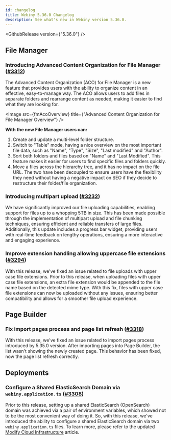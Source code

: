 ```yaml
---
id: changelog
title: Webiny 5.36.0 Changelog
description: See what's new in Webiny version 5.36.0.
---
```



<GithubRelease version={"5.36.0"} />

## File Manager

### Introducing Advanced Content Organization for File Manager ([#3312](https://github.com/webiny/webiny-js/pull/3312))

The Advanced Content Organization (ACO) for File Manager is a new feature that provides users with the ability to organize content in an effective, easy-to-manage way. The ACO allows users to add files in separate folders and rearrange content as needed, making it easier to find what they are looking for.

<Image src={fmAcoOverview} title={"Advanced Content Organization for File Manager Overview"} />

**With the new File Manager users can:**

1. Create and update a multi-level folder structure.
2. Switch to "Table" mode, having a nice overview on the most important file data, such as "Name", "Type", "Size", "Last modified" and "Author". 
3. Sort both folders and files based on "Name" and "Last Modified". This feature makes it easier for users to find specific files and folders quickly.
4. Move a files across the hierarchy tree, and it has no impact on the file URL. The two have been decoupled to ensure users have the flexibility they need without having a negative impact on SEO if they decide to restructure their folder/file organization.

### Introducing multipart upload ([#3232](https://github.com/webiny/webiny-js/pull/3232))

We have significantly improved our file uploading capabilities, enabling support for files up to a whopping 5TB in size. This has been made possible through the implementation of multipart upload and file chunking techniques, ensuring efficient and reliable transfers of large files.
Additionally, this update includes a progress bar widget, providing users with real-time feedback on lengthy operations, ensuring a more interactive and engaging experience.

### Improve extension handling allowing uppercase file extensions ([#3294](https://github.com/webiny/webiny-js/pull/3294))

With this release, we've fixed an issue related to file uploads with upper case file extensions. Prior to this release, when uploading files with upper case file extensions, an extra file extension would be appended to the file name based on the detected mime type. With this fix, files with upper case file extensions can now be uploaded without any issues, ensuring better compatibility and allows for a smoother file upload experience.

## Page Builder

### Fix import pages process and page list refresh ([#3318](https://github.com/webiny/webiny-js/pull/3318))

With this release, we've fixed an issue related to import pages process introduced by 5.35.0 version. After importing pages into Page Builder, the list wasn't showing the newly created page. This behavior has been fixed, now the page list refresh correctly.

## Deployments

### Configure a Shared ElasticSearch Domain via `webiny.application.ts` ([#3308](https://github.com/webiny/webiny-js/pull/3308))

Prior to this release, setting up a shared ElasticSearch (OpenSearch) domain was achieved via a pair of environment variables, which showed not to be the most convenient way of doing it. So, with this release, we've introduced the ability to configure a shared ElasticSearch domain via two `webiny.application.ts` files. To learn more, please refer to the updated [Modify Cloud Infrastructure](/docs/{exact:5.36.x}/infrastructure/basics/modify-cloud-infrastructure#using-a-shared-amazon-elasticsearch-open-search-domain) article.

